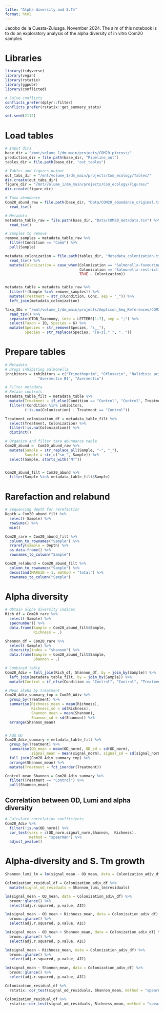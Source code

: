 ```yaml
---
title: "Alpha diversity and S.Tm"
format: html
---
```

Jacobo de la Cuesta-Zuluaga. November 2024. 
The aim of this notebook is to do an exploratory analysis of the alpha diversity
of in vitro Com20 samples


# Libraries

```r
library(tidyverse)
library(vegan)
library(rstatix)
library(ggpubr)
library(conflicted)
```

```r
# Solve conflicts
conflicts_prefer(dplyr::filter)
conflicts_prefer(rstatix::get_summary_stats)
```

```r
set.seed(2112)
```


# Load tables 


```r
# Input dirs
base_dir = "/mnt/volume_1/dm_main/projects/COM20_picrust/"
prediction_dir = file.path(base_dir, "Pipeline_out")
tables_dir = file.path(base_dir, "out_tables")

# Tables and figures output
out_tabs_dir = "/mnt/volume_1/dm_main/projects/Com_ecology/Tables/"
dir.create(out_tabs_dir)
figure_dir = "/mnt/volume_1/dm_main/projects/Com_ecology/Figures/"
dir.create(figure_dir)

# Taxa abundance
Com20_abund_raw = file.path(base_dir, "Data/COM20_abundance_original.tsv") %>% 
  read_tsv()

# Metadata
metadata_table_raw = file.path(base_dir, "Data/COM20_metadata.tsv") %>% 
  read_tsv()

# Samples to remove
remove_samples = metadata_table_raw %>% 
  filter(Condition == "Comm") %>% 
  pull(Sample)

metadata_colonization = file.path(tables_dir, "Metadata_colonization.tsv") %>% 
  read_tsv() %>% 
  mutate(Colonization = case_when(Colonization == "Salmonella-favouring" ~ "S.Tm-favoring",
                                  Colonization == "Salmonella-restricting" ~ "S.Tm-restricting",
                                  TRUE ~ Colonization))


metadata_table = metadata_table_raw %>% 
  filter(!(Sample %in% remove_samples)) %>% 
  mutate(Treatment = str_c(Condition, Conc, sep = "_")) %>% 
  left_join(metadata_colonization)

Taxa_IDs = "/mnt/volume_1/dm_main/projects/Amplicon_Seq_References/COM20_GTDB_Taxonomy.txt" %>% 
  read_tsv() %>% 
  separate(GTDB_Taxonomy, into = LETTERS[1:7], sep = ";") %>% 
  select(Taxon = ID, Species = G) %>% 
  mutate(Species = str_remove(Species, "s__"), 
         Species = str_replace(Species, "[a-z].* ", ". "))
```

# Prepare tables

```r
# Metadata
# Drugs inhibiting Salmonella
inhibitors = inhibitors = c("Trimethoprim", "Ofloxacin", "Nalidixic acid", "Oxolinic acid",
               "Avermectin B1", "Avermectin")

# Filter metadata
# Retain controls
metadata_table_filt = metadata_table %>% 
  mutate(Treatment = if_else(Condition == "Control", "Control", Treatment)) %>% 
  filter(!Condition %in% inhibitors,
         (!is.na(Colonization) | Treatment == "Control"))

Treatment_colonization_df = metadata_table_filt %>% 
  select(Treatment, Colonization) %>% 
  filter(!is.na(Colonization)) %>% 
  distinct()


```

```r
# Organize and filter taxa abundance table
Com20_abund =  Com20_abund_raw %>% 
  mutate(Sample = str_replace_all(Sample, "-", "_"), 
         Sample = str_c("sm_", Sample)) %>% 
  select(Sample, starts_with("NT"))


Com20_abund_filt = Com20_abund %>% 
  filter(Sample %in% metadata_table_filt$Sample)
```

# Rarefaction and relabund
```r
# Sequencing depth for rarefaction
Depth = Com20_abund_filt %>% 
  select(-Sample) %>% 
  rowSums() %>% 
  min()

Com20_rare = Com20_abund_filt %>% 
  column_to_rownames("Sample") %>% 
  rrarefy(sample = Depth) %>% 
  as.data.frame() %>% 
  rownames_to_column("Sample")

Com20_relabund = Com20_abund_filt %>% 
  column_to_rownames("Sample") %>% 
  decostand(MARGIN = 1, method = "total") %>% 
  rownames_to_column("Sample")
```


# Alpha diversity
```r
# Obtain alpha diversity indices
Rich_df = Com20_rare %>% 
  select(-Sample) %>% 
  specnumber() %>% 
  data.frame(Sample = Com20_abund_filt$Sample, 
             Richness = .)

Shannon_df = Com20_rare %>% 
  select(-Sample) %>% 
  diversity(index = "shannon") %>% 
  data.frame(Sample = Com20_abund_filt$Sample, 
             Shannon = .)

# Combined table
Com20_Adiv = full_join(Rich_df, Shannon_df, by = join_by(Sample)) %>% 
  left_join(metadata_table_filt, by = join_by(Sample)) %>% 
  mutate(Control = if_else(Condition == "Control", "Control", "Treatment"))
```

```r
# Mean alpha by treatment
Com20_Adiv_summary_tmp = Com20_Adiv %>% 
  group_by(Treatment) %>% 
  summarise(Richness_mean = mean(Richness),
            Richness_sd = sd(Richness),
            Shannon_mean = mean(Shannon),
            Shannon_sd = sd(Shannon)) %>% 
  arrange(Shannon_mean)


# Add OD
Com20_Adiv_summary = metadata_table_filt %>% 
  group_by(Treatment) %>% 
  summarise(OD_mean = mean(OD_norm), OD_sd = sd(OD_norm),
            signal_mean = mean(signal_norm), signal_sd = sd(signal_norm)) %>% 
  full_join(Com20_Adiv_summary_tmp) %>% 
  arrange(Shannon_mean) %>% 
  mutate(Treatment = fct_inorder(Treatment))
```


```r
Control_mean_Shannon = Com20_Adiv_summary %>% 
  filter(Treatment == "Control") %>% 
  pull(Shannon_mean)
```

## Correlation between OD, Lumi and alpha diversity
```r
# Calculate correlation coefficients
Com20_Adiv %>% 
  filter(!is.na(OD_norm)) %>%
  cor_test(vars = c(OD_norm,signal_norm,Shannon,  Richness), 
           method = "spearman") %>% 
  adjust_pvalue()

```

# Alpha-diversity and S. Tm growth
```r
Shannon_lumi_lm = lm(signal_mean ~ OD_mean, data = Colonization_adiv_df) 

Colonization_residual_df = Colonization_adiv_df %>% 
  mutate(signal_od_residuals = Shannon_lumi_lm$residuals)
```

```r
lm(signal_mean ~ OD_mean, data = Colonization_adiv_df) %>% 
  broom::glance() %>% 
  select(adj.r.squared, p.value, AIC)

lm(signal_mean ~ OD_mean + Richness_mean, data = Colonization_adiv_df) %>% 
  broom::glance() %>% 
  select(adj.r.squared, p.value, AIC)

lm(signal_mean ~ OD_mean + Shannon_mean, data = Colonization_adiv_df) %>% 
  broom::glance() %>% 
  select(adj.r.squared, p.value, AIC)

lm(signal_mean ~ Richness_mean, data = Colonization_adiv_df) %>% 
  broom::glance() %>% 
  select(adj.r.squared, p.value, AIC)

lm(signal_mean ~ Shannon_mean, data = Colonization_adiv_df) %>% 
  broom::glance() %>% 
  select(adj.r.squared, p.value, AIC)
```

```r
Colonization_residual_df %>% 
  rstatix::cor_test(signal_od_residuals, Shannon_mean, method = "spearman")

Colonization_residual_df %>% 
  rstatix::cor_test(signal_od_residuals, Richness_mean, method = "spearman")
```